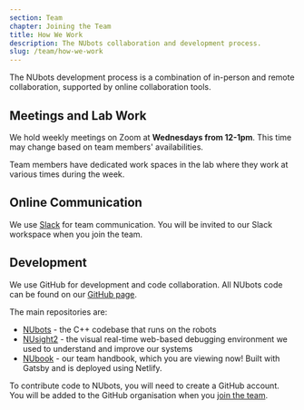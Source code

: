 ```yaml
---
section: Team
chapter: Joining the Team
title: How We Work
description: The NUbots collaboration and development process.
slug: /team/how-we-work
---
```


The NUbots development process is a combination of in-person and remote collaboration, supported by online collaboration tools.

## Meetings and Lab Work

We hold weekly meetings on Zoom at **Wednesdays from 12-1pm**. This time may change based on team members' availabilities.

Team members have dedicated work spaces in the lab where they work at various times during the week.

## Online Communication

We use [Slack](https://slack.com/intl/en-au/) for team communication. You will be invited to our Slack workspace when you join the team.

## Development

We use GitHub for development and code collaboration. All NUbots code can be found on our [GitHub page](https://github.com/NUbots/).

The main repositories are:

- [NUbots](https://github.com/NUbots/NUbots) - the C++ codebase that runs on the robots
- [NUsight2](https://github.com/NUbots/NUsight2) - the visual real-time web-based debugging environment we used to understand and improve our systems
- [NUbook](https://github.com/NUbots/NUbook) - our team handbook, which you are viewing now! Built with Gatsby and is deployed using Netlify.

To contribute code to NUbots, you will need to create a GitHub account. You will be added to the GitHub organisation when you [join the team](/team/how-to-join).
